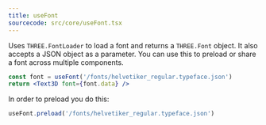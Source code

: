 ```yaml
---
title: useFont
sourcecode: src/core/useFont.tsx
---
```


Uses `THREE.FontLoader` to load a font and returns a `THREE.Font` object. It also accepts a JSON object as a parameter. You can use this to preload or share a font across multiple components.

```jsx
const font = useFont('/fonts/helvetiker_regular.typeface.json')
return <Text3D font={font.data} />
```

In order to preload you do this:

```jsx
useFont.preload('/fonts/helvetiker_regular.typeface.json')
```
